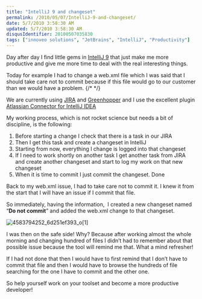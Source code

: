 ```yaml
---
title: "IntelliJ 9 and changeset"
permalink: /2010/05/07/IntelliJ-9-and-changeset/
date: 5/7/2010 3:58:30 AM
updated: 5/7/2010 3:58:30 AM
disqusIdentifier: 20100507035830
tags: ["innoveo solutions", "JetBrains", "IntelliJ", "Productivity"]
---
```

Day after day I find little gems in [IntelliJ 9](http://www.jetbrains.com/idea/index.html) that just make me more productive and give me more time to deal with the real interesting things.

Today for example I had to change a web.xml file which I was said that I should take care not to commit because if this file would go to our customer than we would have a problem. 
{/* <!-- more --> */}

We are currently using [JIRA](http://www.atlassian.com/software/jira/) and [Greenhopper](http://www.atlassian.com/software/greenhopper) and I use the excellent plugin [Atlassian Connector for IntelliJ IDEA](http://confluence.atlassian.com/display/IDEPLUGIN/Atlassian+IntelliJ+Connector+2.0+Release+Notes)

My working process, which is not rocket science but needs a bit of discipline, is the following:

1.  Before starting a change I check that there is a task in our JIRA
2.  Then I get this task and create a changeset in IntelliJ
3.  Starting from now, everything I change is logged into that changeset
4.  If I need to work shortly on another task I get another task from JIRA and create another changeset and start to log my work on that new changeset
5.  When it is time to commit I just commit the changeset. Done  

Back to my web.xml issue, I had to take care not to commit it. I knew it from the start that I will have an issue if I commit that file. 

So immediately, having the information,  I created a new changeset named “**Do not commit**” and added the web.xml change to that changeset.

![4583794252_6d251ef393_o[1]](/images/4583794252_6d251ef393_o%5B1%5D.png "4583794252_6d251ef393_o[1]")

I was then on the safe side! Why? Because after working almost the whole morning and changing hundred of files I didn’t had to remember about that possible issue because the tool will remind me that. What a mind refresher!

If I had not done that then I would have to first remind that I don’t have to commit that file and then I would have to browse the hundreds of file searching for the one I have to commit and the other one.

So help yourself work on your toolset and become a more productive developer!
